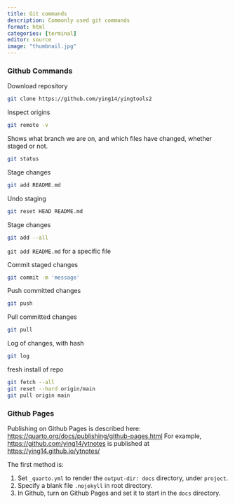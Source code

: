 ```yaml
---
title: Git commands
description: Commonly used git commands
format: html
categories: [terminal]
editor: source
image: "thumbnail.jpg"
---
```




### Github Commands

Download repository

``` bash
git clone https://github.com/ying14/yingtools2
```

Inspect origins

``` bash
git remote -v
```

Shows what branch we are on, and which files have changed, whether staged or not.

``` bash
git status
```

Stage changes

``` bash
git add README.md
```

Undo staging

``` bash
git reset HEAD README.md
```

Stage changes

``` bash
git add --all
```

`git add README.md` for a specific file

Commit staged changes

``` bash
git commit -m 'message'
```

Push committed changes

``` bash
git push
```

Pull committed changes

``` bash
git pull
```

Log of changes, with hash

``` bash
git log
```

fresh install of repo

``` bash
git fetch --all
git reset --hard origin/main
git pull origin main
```


### Github Pages

Publishing on Github Pages is described here: <https://quarto.org/docs/publishing/github-pages.html>
For example, <https://github.com/ying14/ytnotes> is published at <https://ying14.github.io/ytnotes/>

The first method is:

1. Set `_quarto.yml` to render the `output-dir: docs` directory, under `project`.
2. Specify a blank file `.nojekyll` in root directory.
3. In Github, turn on Github Pages and set it to start in the `docs` directory.









